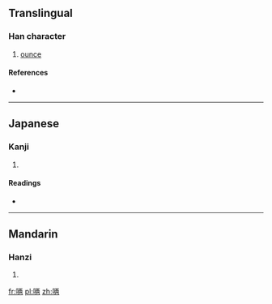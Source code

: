 {{also|啢}}
==Translingual==

===Han character===
{{Han char|rn=30|rad=口|as=07|sn=10|four=|canj=口一人月 (RMOB)}}

# [[ounce]]

====References====
* {{Han ref|kx=0193.051|hdz=10627.040|uh=5521|ud=21793}}

----

==Japanese==

===Kanji===
{{ja-kanji|grade=|rs=口07}}

# {{defn|lang=ja|sort=口07}}

====Readings====
* {{ja-readings|on=[[りょう]] (ryō)|kun=}}

----

==Mandarin==

===Hanzi===
{{cmn-hanzi|tra=啢|pin=[[liǎng]] ([[liang3]])|wg=liang<sup>3</sup>}}

# {{defn|lang=cmn|sort=口07}}

[[fr:唡]]
[[pl:唡]]
[[zh:唡]]